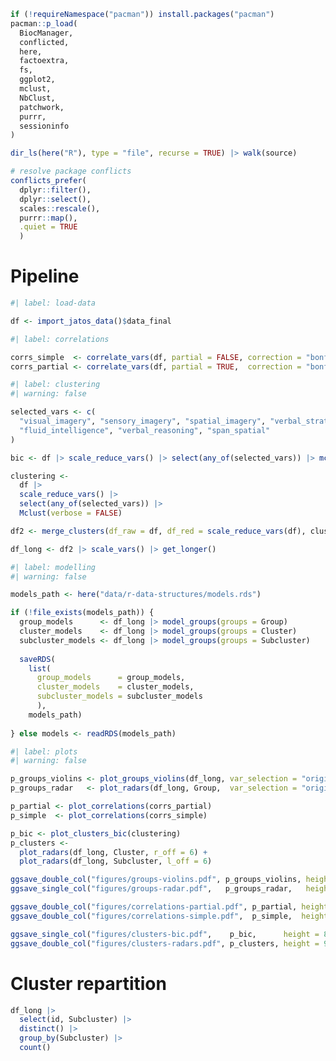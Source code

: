 ```r
if (!requireNamespace("pacman")) install.packages("pacman")
pacman::p_load(
  BiocManager,
  conflicted, 
  here,
  factoextra,
  fs, 
  ggplot2,
  mclust,
  NbClust,
  patchwork,
  purrr,
  sessioninfo
)

dir_ls(here("R"), type = "file", recurse = TRUE) |> walk(source)

# resolve package conflicts
conflicts_prefer(
  dplyr::filter(), 
  dplyr::select(),
  scales::rescale(), 
  purrr::map(),
  .quiet = TRUE
  )
```

# Pipeline

```r
#| label: load-data

df <- import_jatos_data()$data_final
```

```r
#| label: correlations

corrs_simple  <- correlate_vars(df, partial = FALSE, correction = "bonferroni")
corrs_partial <- correlate_vars(df, partial = TRUE,  correction = "bonferroni")
```

```r
#| label: clustering
#| warning: false

selected_vars <- c(
  "visual_imagery", "sensory_imagery", "spatial_imagery", "verbal_strategies",
  "fluid_intelligence", "verbal_reasoning", "span_spatial"
)

bic <- df |> scale_reduce_vars() |> select(any_of(selected_vars)) |> mclustBIC()

clustering <- 
  df |> 
  scale_reduce_vars() |> 
  select(any_of(selected_vars)) |>
  Mclust(verbose = FALSE)

df2 <- merge_clusters(df_raw = df, df_red = scale_reduce_vars(df), clustering)

df_long <- df2 |> scale_vars() |> get_longer()
```

```r
#| label: modelling
#| warning: false

models_path <- here("data/r-data-structures/models.rds")

if (!file_exists(models_path)) {
  group_models      <- df_long |> model_groups(groups = Group)
  cluster_models    <- df_long |> model_groups(groups = Cluster)
  subcluster_models <- df_long |> model_groups(groups = Subcluster)
  
  saveRDS(
    list(
      group_models      = group_models,
      cluster_models    = cluster_models,
      subcluster_models = subcluster_models
      ), 
    models_path)
  
} else models <- readRDS(models_path)
```

```r
#| label: plots
#| warning: false

p_groups_violins <- plot_groups_violins(df_long, var_selection = "original")
p_groups_radar   <- plot_radars(df_long, Group,  var_selection = "original")

p_partial <- plot_correlations(corrs_partial)
p_simple  <- plot_correlations(corrs_simple)

p_bic <- plot_clusters_bic(clustering)
p_clusters <- 
  plot_radars(df_long, Cluster, r_off = 6) + 
  plot_radars(df_long, Subcluster, l_off = 6)

ggsave_double_col("figures/groups-violins.pdf", p_groups_violins, height = 88)
ggsave_single_col("figures/groups-radar.pdf",   p_groups_radar,   height = 88)

ggsave_double_col("figures/correlations-partial.pdf", p_partial, height = 120)
ggsave_double_col("figures/correlations-simple.pdf",  p_simple,  height = 120)

ggsave_single_col("figures/clusters-bic.pdf",    p_bic,      height = 88)
ggsave_double_col("figures/clusters-radars.pdf", p_clusters, height = 90)
```

# Cluster repartition

```r
df_long |> 
  select(id, Subcluster) |> 
  distinct() |> 
  group_by(Subcluster) |> 
  count()
```



